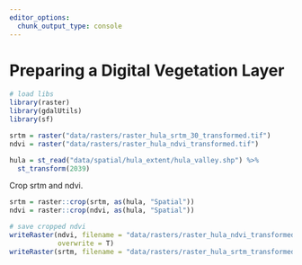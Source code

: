 ```yaml
---
editor_options: 
  chunk_output_type: console
---
```


# Preparing a Digital Vegetation Layer

```r
# load libs
library(raster)
library(gdalUtils)
library(sf)
```

```r
srtm = raster("data/rasters/raster_hula_srtm_30_transformed.tif")
ndvi = raster("data/rasters/raster_hula_ndvi_transformed.tif")
```

```r
hula = st_read("data/spatial/hula_extent/hula_valley.shp") %>% 
  st_transform(2039)
```

Crop srtm and ndvi.

```r
srtm = raster::crop(srtm, as(hula, "Spatial"))
ndvi = raster::crop(ndvi, as(hula, "Spatial"))

# save cropped ndvi
writeRaster(ndvi, filename = "data/rasters/raster_hula_ndvi_transformed_crop.tif",
            overwrite = T)
writeRaster(srtm, filename = "data/rasters/raster_hula_srtm_transformed_crop.tif")
```

